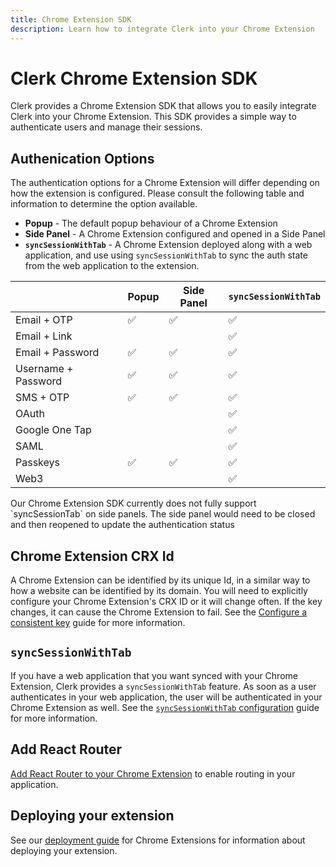 ```yaml
---
title: Chrome Extension SDK
description: Learn how to integrate Clerk into your Chrome Extension
---
```


# Clerk Chrome Extension SDK

Clerk provides a Chrome Extension SDK that allows you to easily integrate Clerk into your Chrome Extension. This SDK provides a simple way to authenticate users and manage their sessions.

## Authenication Options

The authentication options for a Chrome Extension will differ depending on how the extension is configured. Please consult the following table and information to determine the option available.
* **Popup** - The default popup behaviour of a Chrome Extension
* **Side Panel** - A Chrome Extension configured and opened in a Side Panel
* **`syncSessionWithTab`** - A Chrome Extension deployed along with a web application, and use using `syncSessionWithTab` to sync the auth state from the web application to the extension.

| | Popup | Side Panel | `syncSessionWithTab` |
| --- | --- | --- | --- |
| Email + OTP | ✅ | ✅ | ✅ |
| Email + Link | | | ✅ |
| Email + Password | ✅ | ✅ | ✅ |
| Username + Password | ✅ | ✅ | ✅ |
| SMS + OTP | ✅ | ✅ | ✅ |
| OAuth | | | ✅ |
| Google One Tap | | |  ✅ |
| SAML | | | ✅ |
| Passkeys | ✅  | ✅  | ✅  |
| Web3 | | | ✅ |

<Callout type="warning">
Our Chrome Extension SDK currently does not fully support `syncSessionTab` on side panels. The side panel would need to be closed and then reopened to update the authentication status
</Callout>

## Chrome Extension CRX Id

A Chrome Extension can be identified by its unique Id, in a similar way to how a website can be identified by its domain. You will need to explicitly configure your Chrome Extension's CRX ID or it will change often. If the key changes, it can cause the Chrome Extension to fail. See the [Configure a consistent key](/docs/references/chrome-extension/configure-consistent-crx-id) guide for more information.

## `syncSessionWithTab`

If you have a web application that you want synced with your Chrome Extension, Clerk provides a `syncSessionWithTab` feature. As soon as a user authenticates in your web application, the user will be authenticated in your Chrome Extension as well. See the [`syncSessionWithTab` configuration](/docs/references/chrome-extension/syncsessionwithtab-configuration) guide for more information.

## Add React Router

[Add React Router to your Chrome Extension](/docs/references/chrome-extension/add-react-router) to enable routing in your application.

## Deploying your extension

See our [deployment guide](/docs/deployments/deploy-chrome-extension) for Chrome Extensions for information about deploying your extension.
